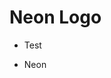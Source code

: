 
# Neon Logo

- Test

<NeonLogo
    title={this.props.title}
    sub={this.props.sub}
    margin={this.props.margin}
    size={this.props.size}
/>

- Neon

<NeonLogo
    title="Sudo"
    sub="Neon"
    margin={this.props.margin}
    size={this.props.size}
/>
